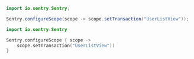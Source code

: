 ```java
import io.sentry.Sentry;

Sentry.configureScope(scope -> scope.setTransaction("UserListView"));
```

```kotlin
import io.sentry.Sentry

Sentry.configureScope { scope ->
    scope.setTransaction("UserListView"))
}
```
